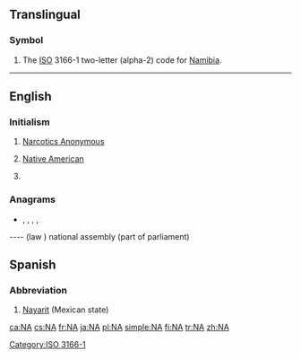 {{also|Appendix:Variations of "na"}}
==Translingual==

===Symbol===
{{head|mul|symbol}}
# The [[ISO]] 3166-1 two-letter (alpha-2) code for [[Namibia]].

[[Category:ISO 3166-1]]

----

==English==

===Initialism===
{{rfc-header|Initialism}}
{{head|en|initialism}}

# [[w:Narcotics Anonymous|Narcotics Anonymous]]
# {{lb|en|ethnicity}} [[Native American]]
# {{lb|en|informal}} {{abbreviation of|North Atlanticist|lang=en}}

===Anagrams===
* {{l|en|AN}}, {{l|en|An}}, {{l|en|an}}, {{l|en|an'}}, {{l|en|ān}}

---- (law ) national assembly (part of parliament)

==Spanish==

===Abbreviation===
{{rfc-header|Abbreviation}}
{{head|es|abbreviation}}

# [[Nayarit]] (Mexican state)

[[ca:NA]]
[[cs:NA]]
[[fr:NA]]
[[ja:NA]]
[[pl:NA]]
[[simple:NA]]
[[fi:NA]]
[[tr:NA]]
[[zh:NA]]